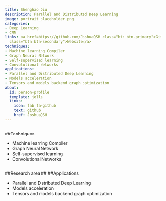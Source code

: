```yaml
---
title: Shenghao Qiu
description: Parallel and Distributed Deep Learning
image: portrait_placeholder.png
categories:
- Deep Learning
- CNN
links: <a href=https://github.com/JoshuaQSH class="btn btn-primary">Github</a><a href=https://eps.leeds.ac.uk/computing/pgr/8738/shenghao-qiu
  class="btn btn-secondary">Website</a>
techniques:
- Machine learning Compiler
- Graph Neural Network
- Self-supervised learning
- Convolutional Networks
applications:
- Parallel and Distributed Deep Learning
- Models acceleration
- Tensors and models backend graph optimization
about:
  id: person-profile
  template: jolla
  links:
    icon: fab fa-github
    text: github
    href: JoshuaQSH
---
```

   
:::{#person-profile}
:::
   
##
##Techniques
   
- Machine learning Compiler
- Graph Neural Network
- Self-supervised learning
- Convolutional Networks
   
##
##Research area
##
##Applications
   
- Parallel and Distributed Deep Learning
- Models acceleration
- Tensors and models backend graph optimization
